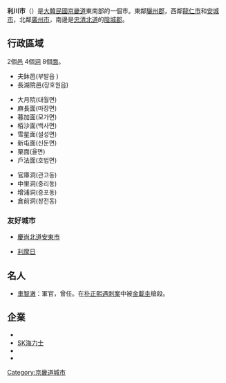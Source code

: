 {{otheruses|subject=韓國京畿道下轄的一個城市|other=中國[[湖北省|湖北省]][[恩施土家族苗族自治州|恩施土家族苗族自治州]]下辖的同名城市|利川市}}
{{Infobox settlement
| name                    = 利川市
| settlement_type         = [[韩国行政区划|自治市]]
| translit_lang1          = [[韓語|韓語]]
| translit_lang1_type1    = [[諺文|諺文]]
| translit_lang1_info1    = {{linktext|이|천|시}}
| translit_lang1_type2    = [[朝鮮漢字|漢字]]
| translit_lang1_info2    = {{linktext|利|川|市}}
| translit_lang1_type3    = {{nowrap|[[文化观光部2000年式|文化观光部2000年式]]}}
| translit_lang1_info3    = Icheon-si
| translit_lang1_type4    = {{nowrap|[[馬科恩-賴肖爾表記法|馬科恩-賴肖爾表記法]]}}
| translit_lang1_info4    = Ich'ŏn-si
| image_skyline           = 이천시립월전미술관 전경.jpg
| image_caption           = 利川市立月田美術館
| image_flag              = Flag of Icheon.svg
| image_map               = Gyeonggi-Icheon.svg
| map_caption             = 利川市在韓國及京畿道的位置
| subdivision_type        = 國家
| subdivision_name        = {{ROK}}
| subdivision_type1       = [[朝鮮地區|地區]]
| subdivision_name1       = [[韓國首都圈|韓國首都圈]]
| subdivision_type2       = 省份
| subdivision_name2       = [[京畿道|京畿道]]
| parts_type              = [[韓國行政區劃|行政區]]
| parts                   = 2[[邑_(行政區劃)|邑]]、8[[面_(行政區劃)|面]]、4[[行政洞|行政洞]]、15[[法定洞|法定洞]]
| governing_body          = 利川市政府
| leader_title            = 市長
| leader_name             = {{link-ko|嚴泰俊|엄태준}}
| leader_party            = {{MPK}}
| leader_title1           = 國會議員
| leader_name1            = [[宋錫俊|宋錫俊]] （{{PPP}}）
| area_total_km2          = 497.9
| population_total        = 218,565
| population_as_of        = 2021年3月
| population_density_km2  = auto
| blank_name              = 市樹
| blank_info              = [[赤松|赤松]]
| blank1_name             = 市花
| blank1_info             = [[迎紅杜鵑|迎紅杜鵑]]
| blank2_name             = 市鳥
| blank2_info             = [[普通喜鵲|喜鵲]]
| website                 = [https://www.icheon.go.kr/intropage/index.html www.icheon.go.kr/]
}}

'''利川市'''（{{kor|諺=이천시|漢=利川市|羅=Icheon si|f=y}}）是[[大韓民國|大韓民國]][[京畿道|京畿道]]東南部的一個市。東鄰[[驪州郡|驪州郡]]，西鄰[[龍仁市|龍仁市]]和[[安城市_(韓國)|安城市]]，北鄰[[廣州市_(京畿道)|廣州市]]，南邊是[[忠清北道|忠清北道]]的[[陰城郡|陰城郡]]。

== 行政區域 ==
2個[[邑|邑]] 4個[[洞_(行政區劃)|洞]] 8個[[面_(行政區劃)|面]]。

*夫鉢邑(부발읍 )
*長湖院邑(장호원읍)

*大月院(대월면)
*麻長面(마장면)
*暮加面(모가면)
*栢沙面(백사면)
*雪星面(설성면)
*新屯面(신둔면)
*栗面(율면)
*戶法面(호법면)

*官庫洞(관고동)
*中里洞(중리동)
*增浦洞(증포동)
*倉前洞(창전동)

=== 友好城市 ===
*{{KOR}}[[慶尚北道|慶尚北道]][[安東市|安東市]]
*{{FRA}}[[利摩日|利摩日]]


==名人==
*[[車智澈|車智澈]]：軍官，曾任{{Link-ko|大韓民國總統警護室|대한민국 대통령경호실|警護室長}}。在[[朴正熙遇刺案|朴正熙遇刺案]]中被[[金載圭|金載圭]]槍殺。

==企業==
*{{Link-ko|現代電梯|현대엘리베이터}}
*[[SK海力士|SK海力士]]
*{{Link-ko|PALDO|팔도 (기업)}}
*{{Link-ko|OB啤酒|OB 맥주}}

{{京畿道行政區劃}}
{{Korea-stub}}
{{DEFAULTSORT:Icheon-si}}
[[Category:京畿道城市|Category:京畿道城市]]